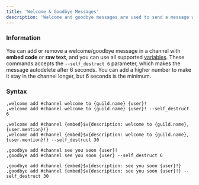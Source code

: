 ```yaml
---
title: 'Welcome & Goodbye Messages'
description: 'Welcome and goodbye messages are used to send a message when a user leaves and joins your server, respectively.'
---
```

### Information
You can add or remove a welcome/goodbye message in a channel with **embed code** or **raw text**, and you can use all supported [variables](/extras/variables). 
<Card title="Accepted Parameters" icon="lightbulb" iconType="duotone" color="#ca8b04">
  These commands accepts the `--self_destruct 6` parameter, which makes the message autodelete after 6 seconds. You can add a higher number to make it stay in the channel longer, but 6 seconds is the minimum.
</Card>
### Syntax
```
,welcome add #channel welcome to {guild.name} {user}!
,welcome add #channel welcome to {guild.name} {user}! --self_destruct 6

,welcome add #channel {embed}$v{description: welcome to {guild.name}, {user.mention}!}
,welcome add #channel {embed}$v{description: welcome to {guild.name}, {user.mention}!} --self_destruct 30
```
```
,goodbye add #channel see you soon {user}!
,goodbye add #channel see you soon {user} --self_destruct 6

,goodbye add #channel {embed}$v{description: see you soon {user}!}
,goodbye add #channel {embed}$v{description: see you soon {user}!} --self_destruct 30

```